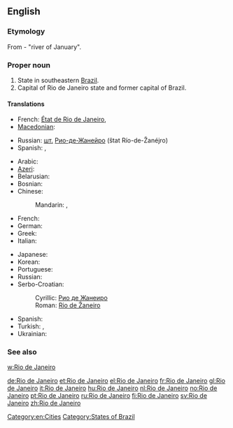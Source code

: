 ==English==
{{wikipedia}}

===Etymology===
From {{etyl|pt}} {{term|rio|Rio|lang=pt}} {{term|de|lang=pt}} {{term|janeiro|Janeiro|lang=pt}} - "river of January".

===Proper noun===
{{en-proper noun|sg=[[rio#Portuguese|Rio]] [[de#Portuguese|de]] [[janeiro#Portuguese|Janeiro]]}}

# State in southeastern [[Brazil]].
# Capital of Rio de Janeiro state and former capital of Brazil.

====Translations====
{{trans-top|state}}
* French: [[État de Rio de Janeiro]], {{t+|fr|Rio de Janeiro|m}}
* [[Macedonian]]: {{t-|mk|Рио де Жанеиро|tr=Río de Žanéiro}}
{{trans-mid}}
* Russian: [[шт.]] [[Рио-де-Жанейро]] (štat Río-de-Žanéjro) {{m}}
* Spanish: {{t|es|Río de Janeiro}},  {{t|es|Estado de Río de Janeiro}}
{{trans-bottom}}

{{trans-top|city}}
* Arabic: {{t|ar|ريو دي جانيرو|m|tr=riiu di janiiru}}
* [[Azeri]]: {{t|az|Rio-de-Janeyro|xs=Azeri}}
* Belarusian: {{t|be|Рыа-дэ-Жанэйра|m|tr=Rýa-de-Žanéjra|xs=Belarusian}}
* Bosnian: {{t-|bs|Rio de Žaneiro|m}}
* Chinese:
*: Mandarin: {{t-|cmn|里約熱內盧|sc=Hani}}, {{t-|cmn|里约热内卢|tr=Lǐyuē Rènèilú|sc=Hani}}
* French: {{t+|fr|Rio de Janeiro|m}}
* German: {{t+|de|Rio de Janeiro|n}}
* Greek: {{t|el|Ρίο ντε Τζανέιρο|tr=Río de Tzanéiro}}
* Italian: {{t+|it|Rio de Janeiro|f}}
{{trans-mid}}
* Japanese: {{t|ja|リオデジャネイロ|tr=Riodejaneiro}}
* Korean: {{t|ko|리우데자네이루|tr=Riudejaneiru|sc=Hang}}
* Portuguese: {{t+|pt|Rio de Janeiro|m}}
* Russian: {{t-|ru|Рио-де-Жанейро|m|tr=Río-de-Žanéjro}} {{indeclinable}}
* Serbo-Croatian:
*: Cyrillic: [[Рио де Жанеиро#Serbo-Croatian|Рио де Жанеиро]] {{m}}
*: Roman: [[Rio de Žaneiro#Serbo-Croatian|Rio de Žaneiro]] {{m}}
* Spanish: {{t|es|Río de Janeiro|m}}
* Turkish: {{t-|tr|Rio de Janeiro}},  {{t-|tr|Rio}}
* Ukrainian: {{t|uk|Ріо-де-Жанейро|m|tr=Río-de-Žanéjro|xs=Ukrainian}} {{indeclinable}}
{{trans-bottom}}

===See also===
[[w:Rio de Janeiro]]

[[Category:en:Cities]]
[[Category:States of Brazil]]

[[de:Rio de Janeiro]]
[[et:Rio de Janeiro]]
[[el:Rio de Janeiro]]
[[fr:Rio de Janeiro]]
[[gl:Rio de Janeiro]]
[[it:Rio de Janeiro]]
[[hu:Rio de Janeiro]]
[[nl:Rio de Janeiro]]
[[no:Rio de Janeiro]]
[[pt:Rio de Janeiro]]
[[ru:Rio de Janeiro]]
[[fi:Rio de Janeiro]]
[[sv:Rio de Janeiro]]
[[zh:Rio de Janeiro]]